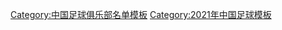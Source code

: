 {{Football squad with groups
|name=2021年中超分类名单沧州雄狮
|bgcolor=#1554D4
|bordercolor=#000000
|textcolor=#FFFFFF
|title=[[沧州雄狮足球俱乐部|<span style="color:#FFFFFF">沧州雄狮</span>]] — [[2021年中国足球超级联赛|<span style="color:#FFFFFF">2021年</span>]][[中国足球超级联赛|<span style="color:#FFFFFF">中超联赛第 11 名</span>]]
|group1=全年参赛球员
|list1=<div>
{{Football squad2 player|no=1|name=[[张振强]]}}
{{Football squad2 player|no=5|name=[[晏紫豪]]}}
{{Football squad2 player|no=6|name=[[杨云 (足球运动员)|杨云]]}}
{{Football squad2 player|no=7|name=[[臧一锋]]}}
{{Football squad2 player|no=8|name=[[林创益]]}}
{{Football squad2 player|no=10|name={{flagicon|BRA}} [[穆里奇|-{zh-hans:穆里奇;zh-hk:梅利基;}-]]}}
{{Football squad2 player|no=11|name=[[谢鹏飞]]}}
{{Football squad2 player|no=12|name=[[罗竞]]}}
{{Football squad2 player|no=13|name={{flagicon|ZAM}} [[斯托皮拉·苏恩祖|-{zh-hans:苏祖;zh-hk:辛素}-]]}}
{{Football squad2 player|no=14|name=[[邵镤亮]]}}
{{Football squad2 player|no=15|name=[[萨比提·阿布都沙拉木|萨比提]]}}
{{Football squad2 player|no=16|name=[[郑凯木]]}}
{{Football squad2 player|no=17|name=[[朴世豪]]}}
{{Football squad2 player|no=18|name={{link-en|郑致云|Zheng Zhiyun}}}}
{{Football squad2 player|no=19|name=[[廖承坚]]}}
{{Football squad2 player|no=20|name={{link-en|刘鑫瑜|Liu Xinyu}}}}
{{Football squad2 player|no=21|name=[[张奥凯]]}}
{{Football squad2 player|no=22|name=[[郭皓]]}}
{{Football squad2 player|no=23|name={{link-en|杨一鸣|Yang Yiming}}}}
{{Football squad2 player|no=24|name={{link-en|阿不都海米提·阿不都格尼|Abduhamit Abdugheni|阿不都海米提}}}}
{{Football squad2 player|no=26|name={{link-en|郭芸齐|Guo Yunqi}}}}
{{Football squad2 player|no=27|name=[[马辅渔]]}}
{{Football squad2 player|no=28|name={{flagicon|SEN}} {{link-en|安德烈·考鲍莱尼·桑戈尔|André Senghor|-{zh-hans:桑戈尔;zh-hk:辛賀;zh-tw:桑戈爾}-}}}}
{{Football squad2 player|no=29|name=[[韩锋]]}}
{{Football squad2 player|no=30|name=[[刘洋 (1991年)|刘洋]]}}
{{Football squad2 player|no=31|name=[[陈中流]]}}
{{Football squad2 player|no=32|name=[[赵学斌]]}}
{{Football squad2 player|no=33|name=[[张祥硕]]}}
{{Football squad2 player|no=35|name=[[胡升嘉]]}}
{{Football squad2 player|no=37|name={{link-en|布拉格汗·斯坎旦尔|Bughrahan Skandar|布拉格汗}}}}
</div>
|group2=夏季转入球员
|list2=<div>
{{Football squad2 player|no=39|name={{flagicon|COD}} {{link-en|奥斯卡·塔提·马里图|Oscar Taty Maritu|-{zh-hans:奥斯卡;zh-hk:奧斯卡}-}}}}
</div>
|group3=夏季转出球员
|list3=<div>
{{Football squad2 player|no=9|name={{flagicon|NOR}} {{flagicon|CIV}} {{link-en|阿达马·迪奥曼德|Adama Diomande|-{zh-hans:迪奥曼德;zh-hk:迪奥曼德}-}}}}
{{Football squad2 player|no=25|name={{flagicon|UZB}} [[奥季尔·艾哈迈多夫|-{zh-hans:艾哈迈多夫;zh-hk:艾哈邁多夫}-]]}}
</div>
|group4=主教练
|list4={{flagicon|IRN}} {{flagicon|USA}} [[阿富辛·古特比|-{zh-hans:古特比;zh-hk:高特比}-]]（至第 14 轮）；{{flagicon|SRB}} {{flagicon|CYP}} [[斯韦托扎尔·萨布利奇|-{zh-hans:萨布利奇;zh-hk:沙普歷}-]]
}}
<noinclude>
{{DEFAULTSORT:Cangzhou Mighty Lions F.C. Squad 2021}}
[[Category:中国足球俱乐部名单模板]]
[[Category:2021年中国足球模板]]
</noinclude>